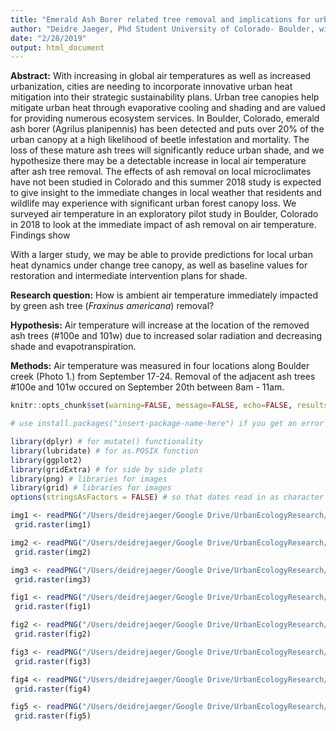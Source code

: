 ```yaml
---
title: "Emerald Ash Borer related tree removal and implications for urban heat: a pilot field study"
author: "Deidre Jaeger, Phd Student University of Colorado- Boulder, with support from Amanda Looze, B.S. Ecology, Mechanical Engineering"
date: "2/28/2019"
output: html_document
---
```


**Abstract:** With increasing in global air temperatures as well as increased urbanization, cities are needing to incorporate innovative urban heat mitigation into their strategic sustainability plans. Urban tree canopies help mitigate urban heat through evaporative cooling and shading and are valued for providing numerous ecosystem services. In Boulder, Colorado, emerald ash borer (Agrilus planipennis) has been detected and puts over 20% of the urban canopy at a high likelihood of beetle infestation and mortality. The loss of these mature ash trees will significantly reduce urban shade, and we hypothesize there may be a detectable increase in local air temperature after ash tree removal. The effects of ash removal on local microclimates have not been studied in Colorado and this summer 2018 study is expected to give insight to the immediate changes in local weather that residents and wildlife may experience with significant urban forest canopy loss. We surveyed air temperature in an exploratory pilot study in Boulder, Colorado in 2018 to look at the immediate impact of ash removal on air temperature. Findings show 

With a larger study, we may be able to provide predictions for local urban heat dynamics under change tree canopy, as well as baseline values for restoration and intermediate intervention plans for shade.  



**Research question:** How is ambient air temperature immediately impacted by green ash tree (*Fraxinus americana*) removal? 

**Hypothesis:** Air temperature will increase at the location of the removed ash trees (#100e and 101w) due to increased solar radiation and decreasing shade and evapotranspiration.

**Methods:** Air temperature was measured in four locations along Boulder creek (Photo 1.) from September 17-24. Removal of the adjacent ash trees #100e and 101w occured on September 20th between 8am - 11am.


```r
knitr::opts_chunk$set(warning=FALSE, message=FALSE, echo=FALSE, results= FALSE)

```


```r
# use install.packages("insert-package-name-here") if you get an error message that says "there is no package called ....x...."

library(dplyr) # for mutate() functionality
library(lubridate) # for as.POSIX function
library(ggplot2)
library(gridExtra) # for side by side plots
library(png) # libraries for images
library(grid) # libraries for images
options(stringsAsFactors = FALSE) # so that dates read in as character strings not factors (factors are troublesome for converting to dates)
```
 
```r
img1 <- readPNG("/Users/deidrejaeger/Google Drive/UrbanEcologyResearch/Projects/BoulderAsh/ash-microclimate-study/images/aerial_map_study_area.png")
 grid.raster(img1)

```

```r
img2 <- readPNG("/Users/deidrejaeger/Google Drive/UrbanEcologyResearch/Projects/BoulderAsh/ash-microclimate-study/images/ash-report-images/Slide1.png")
 grid.raster(img2)

```


```r
img3 <- readPNG("/Users/deidrejaeger/Google Drive/UrbanEcologyResearch/Projects/BoulderAsh/ash-microclimate-study/images/ash-report-images/Slide2.png")
 grid.raster(img3)

```


```r
fig1 <- readPNG("/Users/deidrejaeger/Google Drive/UrbanEcologyResearch/Projects/BoulderAsh/ash-microclimate-study/images/before-after-barplot.png")
 grid.raster(fig1)

```

```r
fig2 <- readPNG("/Users/deidrejaeger/Google Drive/UrbanEcologyResearch/Projects/BoulderAsh/ash-microclimate-study/images/site_diffs_before_after.png")
 grid.raster(fig2)

```

```r
fig3 <- readPNG("/Users/deidrejaeger/Google Drive/UrbanEcologyResearch/Projects/BoulderAsh/ash-microclimate-study/images/timeseries-before-after.png")
 grid.raster(fig3)

```

```r
fig4 <- readPNG("/Users/deidrejaeger/Google Drive/UrbanEcologyResearch/Projects/BoulderAsh/ash-microclimate-study/images/before-after-raw-data.png")
 grid.raster(fig4)

```

```r
fig5 <- readPNG("/Users/deidrejaeger/Google Drive/UrbanEcologyResearch/Projects/BoulderAsh/ash-microclimate-study/images/before-during-after-hist.png")
 grid.raster(fig5)

```



